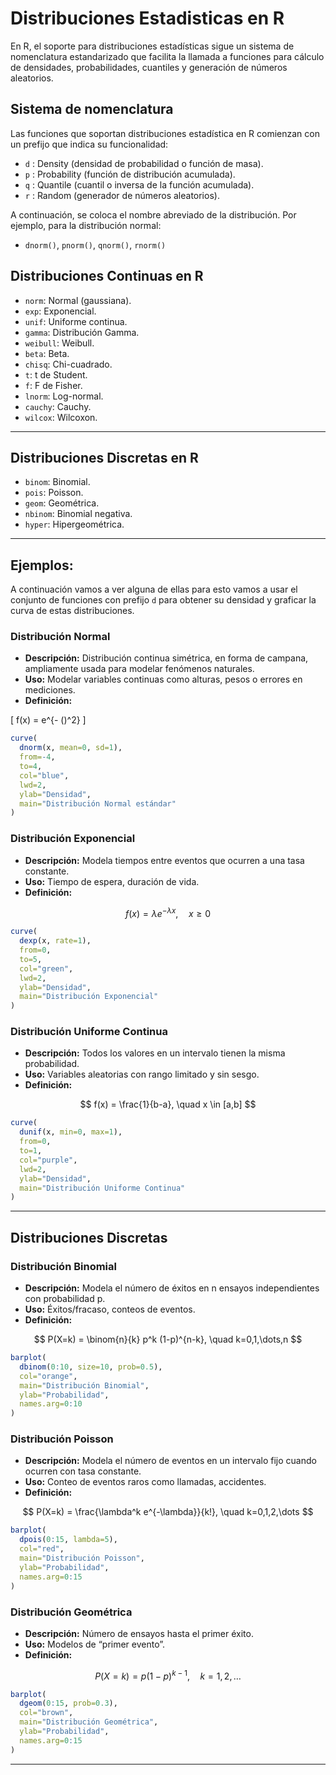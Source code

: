 # Distribuciones Estadisticas en R

En R, el soporte para distribuciones estadísticas sigue un sistema de nomenclatura estandarizado que facilita la llamada a funciones para cálculo de densidades, probabilidades, cuantiles y generación de números aleatorios.

## Sistema de nomenclatura

Las funciones que soportan distribuciones estadística en R comienzan con un prefijo que indica su funcionalidad:

- `d` : Density (densidad de probabilidad o función de masa).
- `p` : Probability (función de distribución acumulada).
- `q` : Quantile (cuantil o inversa de la función acumulada).
- `r` : Random (generador de números aleatorios).

A continuación, se coloca el nombre abreviado de la distribución. Por ejemplo, para la distribución normal:

- `dnorm()`, `pnorm()`, `qnorm()`, `rnorm()`


## Distribuciones Continuas en R

* `norm`: Normal (gaussiana).
* `exp`: Exponencial.
* `unif`: Uniforme continua.
* `gamma`: Distribución Gamma.
* `weibull`: Weibull.
* `beta`: Beta.
* `chisq`: Chi-cuadrado.
* `t`: t de Student.
* `f`: F de Fisher.
* `lnorm`: Log-normal.
* `cauchy`: Cauchy.
* `wilcox`: Wilcoxon.

---

## Distribuciones Discretas en R

* `binom`: Binomial.
* `pois`: Poisson.
* `geom`: Geométrica.
* `nbinom`: Binomial negativa.
* `hyper`: Hipergeométrica.

---

## Ejemplos:

A continuación vamos a ver alguna de ellas para esto vamos a usar el conjunto de funciones con prefijo `d` para obtener su densidad y graficar la curva de estas distribuciones.


### Distribución Normal

- **Descripción:** Distribución continua simétrica, en forma de campana, ampliamente usada para modelar fenómenos naturales.
- **Uso:** Modelar variables continuas como alturas, pesos o errores en mediciones.
- **Definición:**

\[
f(x) = \frac{1}{\sigma \sqrt{2\pi}} e^{-\frac{1}{2} \left(\frac{x - \mu}{\sigma}\right)^2}
\]

```r
curve(
  dnorm(x, mean=0, sd=1),
  from=-4,
  to=4,
  col="blue",
  lwd=2,
  ylab="Densidad",
  main="Distribución Normal estándar"
)
```

### Distribución Exponencial

- **Descripción:** Modela tiempos entre eventos que ocurren a una tasa constante.
- **Uso:** Tiempo de espera, duración de vida.
- **Definición:**

$$
f(x) = \lambda e^{-\lambda x}, \quad x \geq 0
$$


```r
curve(
  dexp(x, rate=1),
  from=0,
  to=5,
  col="green",
  lwd=2,
  ylab="Densidad",
  main="Distribución Exponencial"
)
```

### Distribución Uniforme Continua

- **Descripción:** Todos los valores en un intervalo tienen la misma probabilidad.
- **Uso:** Variables aleatorias con rango limitado y sin sesgo.
- **Definición:**

$$
f(x) = \frac{1}{b-a}, \quad x \in [a,b]
$$

```r
curve(
  dunif(x, min=0, max=1),
  from=0,
  to=1,
  col="purple",
  lwd=2,
  ylab="Densidad",
  main="Distribución Uniforme Continua"
)
```

---

## Distribuciones Discretas

### Distribución Binomial

- **Descripción:** Modela el número de éxitos en n ensayos independientes con probabilidad p.
- **Uso:** Éxitos/fracaso, conteos de eventos.
- **Definición:**

$$
P(X=k) = \binom{n}{k} p^k (1-p)^{n-k}, \quad k=0,1,\dots,n
$$


```r
barplot(
  dbinom(0:10, size=10, prob=0.5),
  col="orange",
  main="Distribución Binomial",
  ylab="Probabilidad",
  names.arg=0:10
)
```

### Distribución Poisson

- **Descripción:** Modela el número de eventos en un intervalo fijo cuando ocurren con tasa constante.
- **Uso:** Conteo de eventos raros como llamadas, accidentes.
- **Definición:**

$$
P(X=k) = \frac{\lambda^k e^{-\lambda}}{k!}, \quad k=0,1,2,\dots
$$


```r
barplot(
  dpois(0:15, lambda=5),
  col="red",
  main="Distribución Poisson",
  ylab="Probabilidad",
  names.arg=0:15
)
```

### Distribución Geométrica

- **Descripción:** Número de ensayos hasta el primer éxito.
- **Uso:** Modelos de “primer evento”.
- **Definición:**

$$
P(X=k) = p (1-p)^{k-1}, \quad k = 1, 2, \dots
$$

```r
barplot(
  dgeom(0:15, prob=0.3),
  col="brown",
  main="Distribución Geométrica",
  ylab="Probabilidad",
  names.arg=0:15
)
```

---
